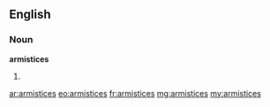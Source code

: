==English==

===Noun===
'''armistices'''

# {{plural of|armistice}}

[[ar:armistices]]
[[eo:armistices]]
[[fr:armistices]]
[[mg:armistices]]
[[my:armistices]]